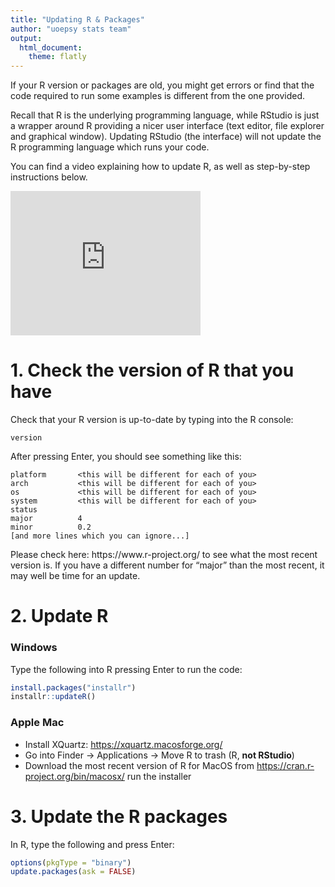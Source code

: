 ```yaml
---
title: "Updating R & Packages"
author: "uoepsy stats team"
output:
  html_document:
    theme: flatly
---
```


If your R version or packages are old, you might get errors or find that the code required to run some examples is different from the one provided.

Recall that R is the underlying programming language, while RStudio is just a wrapper around R providing a nicer user interface (text editor, file explorer and graphical window). Updating RStudio (the interface) will not update the R programming language which runs your code.  

You can find a video explaining how to update R, as well as step-by-step instructions below. 

<iframe id="kaltura_player" src="https://cdnapisec.kaltura.com/p/2010292/sp/201029200/embedIframeJs/uiconf_id/32599141/partner_id/2010292?iframeembed=true&playerId=kaltura_player&entry_id=1_8fywjo2v&flashvars[streamerType]=auto&amp;flashvars[localizationCode]=en&amp;flashvars[leadWithHTML5]=true&amp;flashvars[sideBarContainer.plugin]=true&amp;flashvars[sideBarContainer.position]=left&amp;flashvars[sideBarContainer.clickToClose]=true&amp;flashvars[chapters.plugin]=true&amp;flashvars[chapters.layout]=vertical&amp;flashvars[chapters.thumbnailRotator]=false&amp;flashvars[streamSelector.plugin]=true&amp;flashvars[EmbedPlayer.SpinnerTarget]=videoHolder&amp;flashvars[dualScreen.plugin]=true&amp;flashvars[Kaltura.addCrossoriginToIframe]=true&amp;&wid=1_d8xv05kr" width="304" height="231" allowfullscreen webkitallowfullscreen mozAllowFullScreen allow="autoplay *; fullscreen *; encrypted-media *" sandbox="allow-forms allow-same-origin allow-scripts allow-top-navigation allow-pointer-lock allow-popups allow-modals allow-orientation-lock allow-popups-to-escape-sandbox allow-presentation allow-top-navigation-by-user-activation" frameborder="0" title="Kaltura Player"></iframe>


# 1. Check the version of R that you have

Check that your R version is up-to-date by typing into the R console:

```
version
```

After pressing Enter, you should see  something like this:

```
platform       <this will be different for each of you>     
arch           <this will be different for each of you>                  
os             <this will be different for each of you>     
system         <this will be different for each of you>        
status                                     
major          4                           
minor          0.2                         
[and more lines which you can ignore...]
```

Please check here: https://www.r-project.org/ to see what the most recent version is. If you have a different number for "major" than the most recent, it may well be time for an update.  

# 2. Update R

### Windows

Type the following into R pressing Enter to run the code:

```r
install.packages("installr")
installr::updateR()
```


### Apple Mac

- Install XQuartz: [https://xquartz.macosforge.org/](https://xquartz.macosforge.org/)
- Go into Finder -> Applications -> Move R to trash (R, **not RStudio**)
- Download the most recent version of R for MacOS from [https://cran.r-project.org/bin/macosx/](https://cran.r-project.org/bin/macosx/) run the installer


# 3. Update the R packages

In R, type the following and press Enter:

```r
options(pkgType = "binary")
update.packages(ask = FALSE)
```

